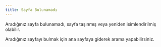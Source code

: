 ```yaml
---
title: Sayfa Bulunamadı
---
```


Aradığınız sayfa bulunamadı, sayfa taşınmış veya yeniden isimlendirilmiş olabilir.

Aradığınız sayfayı bulmak için ana sayfaya giderek arama yapabilirsiniz.
